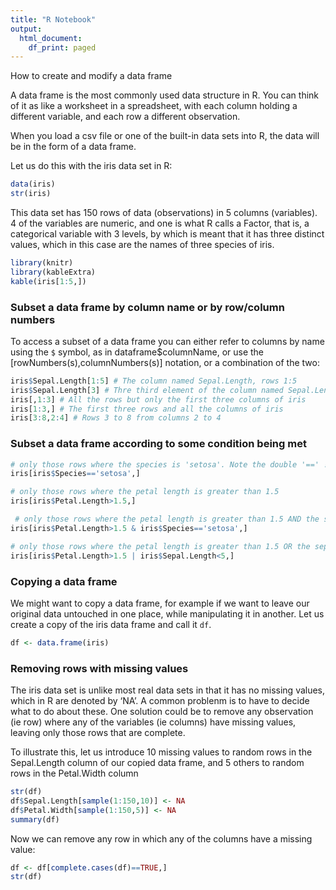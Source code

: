 ```yaml
---
title: "R Notebook"
output:
  html_document:
    df_print: paged
---
```


How to create and modify a data frame

A data frame is the most commonly used data structure in R. You can think of it as like a worksheet in a spreadsheet, with each column holding a different variable, and each row a different observation.

When you load a csv file or one of the built-in data sets into R, the data will be in the form of a data frame.

Let us do this with the iris data set in R:

```r
data(iris)
str(iris)
```

This data set has 150 rows of data (observations) in 5 columns (variables). 4 of the variables are numeric, and one is what R calls a Factor, that is, a categorical variable with 3 levels, by which is meant that it has three distinct values, which in this case are the names of three species of iris.

```r
library(knitr)
library(kableExtra)
kable(iris[1:5,])
```


### Subset a data frame by column name or by row/column numbers
To access a subset of a data frame you can either refer to columns by name using the `$` symbol, as in dataframe$columnName, or use the [rowNumbers(s),columnNumbers(s)] notation, or a combination of the two:

```r
iris$Sepal.Length[1:5] # The column named Sepal.Length, rows 1:5
iris$Sepal.Length[3] # Thre third element of the column named Sepal.Length
iris[,1:3] # All the rows but only the first three columns of iris
iris[1:3,] # The first three rows and all the columns of iris
iris[3:8,2:4] # Rows 3 to 8 from columns 2 to 4
```


### Subset a data frame according to some condition being met
```r
# only those rows where the species is 'setosa'. Note the double '==' !
iris[iris$Species=='setosa',] 

# only those rows where the petal length is greater than 1.5
iris[iris$Petal.Length>1.5,] 

 # only those rows where the petal length is greater than 1.5 AND the species is setosa - note use of '&' for a logical AND
iris[iris$Petal.Length>1.5 & iris$Species=='setosa',]

# only those rows where the petal length is greater than 1.5 OR the sepal length is less than 5. - note use of '|' for a logical OR
iris[iris$Petal.Length>1.5 | iris$Sepal.Length<5,] 
```

### Copying a data frame
We might want to copy a data frame, for example if we want to leave our original data untouched in one place, while manipulating it in another. Let us create a copy of the iris data frame and call it `df`.

```r
df <- data.frame(iris)
```

### Removing rows with missing values

The iris data set is unlike most real data sets in that it has no missing values, which in R are denoted by 'NA'. A common problenm is to have to decide what to do about these. One solution could be to remove any observation (ie row) where any of the variables (ie columns) have missing values, leaving only those rows that are complete.

To illustrate this, let us introduce 10 missing values to random rows in the Sepal.Length column of our copied data frame, and 5 others to random rows in the Petal.Width column

```r
str(df)
df$Sepal.Length[sample(1:150,10)] <- NA
df$Petal.Width[sample(1:150,5)] <- NA
summary(df)
```

Now we can remove any row in which any of the columns have a missing value:
```r
df <- df[complete.cases(df)==TRUE,]
str(df)
```










